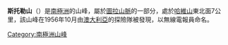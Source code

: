{{coord|66|53|S|51|0|E|display=title}}

'''斯托勒山'''（{{lang-en|Mount Storer}}）是[[南極洲|南極洲]]的山峰，屬於[[圖拉山脈|圖拉山脈]]的一部分，處於[[哈維山|哈維山]]東北面7公里，該山峰在1956年10月由[[澳大利亞|澳大利亞]]的探險隊被發現，以無線電報員命名。

{{Antarctica-geo-stub}}
[[Category:南極洲山峰|Category:南極洲山峰]]